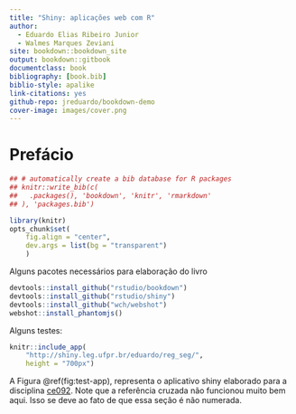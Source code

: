 ```yaml
---
title: "Shiny: aplicações web com R"
author:
  - Eduardo Elias Ribeiro Junior
  - Walmes Marques Zeviani
site: bookdown::bookdown_site
output: bookdown::gitbook
documentclass: book
bibliography: [book.bib]
biblio-style: apalike
link-citations: yes
github-repo: jreduardo/bookdown-demo
cover-image: images/cover.png
---
```


# Prefácio {-}

```r

## # automatically create a bib database for R packages
## knitr::write_bib(c(
##   .packages(), 'bookdown', 'knitr', 'rmarkdown'
## ), 'packages.bib')

library(knitr)
opts_chunk$set(
    fig.align = "center",
    dev.args = list(bg = "transparent")
    )

```

Alguns pacotes necessários para elaboração do livro

```r

devtools::install_github("rstudio/bookdown")
devtools::install_github("rstudio/shiny")
devtools::install_github("wch/webshot")
webshot::install_phantomjs()

```

Alguns testes:

```r

knitr::include_app(
    "http://shiny.leg.ufpr.br/eduardo/reg_seg/",
    height = "700px")

```

A Figura \@ref(fig:test-app), representa o aplicativo shiny elaborado
para a disciplina
[ce092](http://www.leg.ufpr.br/doku.php/disciplinas:ce092-2015-02). Note
que a referência cruzada não funcionou muito bem aqui. Isso se deve ao
fato de que essa seção é não numerada.

